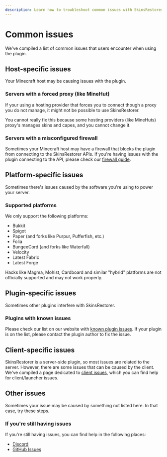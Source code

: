 ```yaml
---
description: Learn how to troubleshoot common issues with SkinsRestorer.
---
```


# Common issues

We've compiled a list of common issues that users encounter when using the plugin.

## Host-specific issues

Your Minecraft host may be causing issues with the plugin.

### Servers with a forced proxy (like MineHut)

If your using a hosting provider that forces you to connect though a proxy you do not manage, it might not be possible to use SkinsRestorer.

You cannot really fix this because some hosting providers (like MineHuts) proxy's manages skins and capes, and you cannot change it.

### Servers with a misconfigured firewall

Sometimes your Minecraft host may have a firewall that blocks the plugin from connecting to the SkinsRestorer APIs.
If you're having issues with the plugin connecting to the API, please check our [firewall guide](/docs/troubleshooting/firewall).

## Platform-specific issues

Sometimes there's issues caused by the software you're using to power your server.

### Supported platforms

We only support the following platforms:

- Bukkit
- Spigot
- Paper (and forks like Purpur, Pufferfish, etc.)
- Folia
- BungeeCord (and forks like Waterfall)
- Velocity
- Latest Fabric
- Latest Forge

Hacks like Magma, Mohist, Cardboard and similar "hybrid" platforms are not officially supported and may not work properly.

## Plugin-specific issues

Sometimes other plugins interfere with SkinsRestorer.

### Plugins with known issues

Please check our list on our website with [known plugin issues](/docs/troubleshooting/incompatibility-list).
If your plugin is on the list, please contact the plugin author to fix the issue.

## Client-specific issues

SkinsRestorer is a server-side plugin, so most issues are related to the server.
However, there are some issues that can be caused by the client.
We've compiled a page dedicated to [client issues](/docs/troubleshooting/launcher-issues), which you can find help for client/launcher issues.

## Other issues

Sometimes your issue may be caused by something not listed here. In that case, try these steps.

### If you're still having issues

If you're still having issues, you can find help in the following places:

- [Discord](https://skinsrestorer.net/discord)
- [GitHub Issues](https://github.com/SkinsRestorer/SkinsRestorerX/issues)
